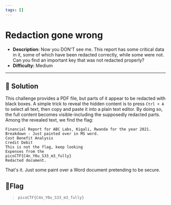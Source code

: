 ---
tags: []
---
# Redaction gone wrong

- **Description:** Now you DON'T see me.
This report has some critical data in it, some of which have been redacted correctly, while some were not. 
Can you find an important key that was not redacted properly?
- **Difficulty:** Medium

---

## 🔎 Solution
This challenge provides a PDF file, but parts of it appear to be redacted with black boxes. 
A simple trick to reveal the hidden content is to press `Ctrl + A` to select all text, then copy and paste it into a plain text editor.
By doing so, the full content becomes visible-including the supposedly redacted parts. Among the revealed text, we find the flag:
```
Financial Report for ABC Labs, Kigali, Rwanda for the year 2021.  
Breakdown - Just painted over in MS word.  
Cost Benefit Analysis 
Credit Debit 
This is not the flag, keep looking 
Expenses from the    
picoCTF{C4n_Y0u_S33_m3_fully} 
Redacted document.  
```
That's it. Just some paint over a Word document pretending to be secure.

## 🚩Flag
> `picoCTF{C4n_Y0u_S33_m3_fully} `